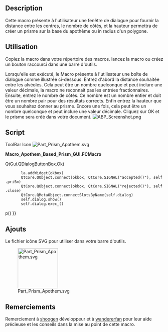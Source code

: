 <languages/>
<div class="mw-translate-fuzzy">
{{Macro/fr
|Name=Apothem Based Prism
|Icon=Part Prism Apothem.svg
|Description=Crée un Apothem Based sur un Prisme.
|Author=Quick61
|Version=1.0
|Date=2014-12-31
|Download=[https://www.freecadweb.org/wiki/images/4/4e/Part_Prism_Apothem.svg ToolBar Icon]
|FCVersion=All
}}
</div>

== Description ==

Cette macro présente à l'utilisateur une fenêtre de dialogue pour fournir la distance entre les centres, le nombre de côtés, et la hauteur permettra de créer un prisme sur la base du apothème ou in radius d'un polygone. 

<span id="How_To_Use"></span>
==Utilisation==

Copiez la macro dans votre répertoire des macros. lancez la macro ou créez un bouton raccourci dans une barre d'outils.  

Lorsqu'elle est exécuté, le Macro présente à l'utilisateur une boîte de dialogue comme illustrée ci-dessous. Entrez d'abord la distance souhaitée entre les alvéoles. Cela peut être un nombre quelconque et peut inclure une valeur décimale, la macro ne reconnait pas les entrées fractionnaires. Ensuite, entrez le nombre de côtés. Ce nombre est un nombre entier et doit être un nombre pair pour des résultats corrects. Enfin entrez la hauteur que vous souhaitez donner au prisme. Encore une fois, cela peut être un nombre quelconque et peut inclure une valeur décimale. Cliquez sur OK et le prisme sera créé dans votre document. 
[[Image:ABP Screenshot.png|center]]
<span id="The_Macro"></span>
== Script ==

ToolBar Icon [[Image:Part_Prism_Apothem.svg]]

'''Macro_Apothem_Based_Prism_GUI.FCMacro'''

{{MacroCode|code=
# # # # # # # # # # #
#
# Apothem Based Prism
#
# This script will take the input of the distance between flats, (apothem, aka inradius), 
# and the number of sidesfor a regular polygon along with a height and produce a 
# correctly sized prism derived from the circumradius.
#
# # # # # # # # # # #
 
import FreeCAD, FreeCADGui, Part, PartGui, math
from FreeCAD import Base
from PySide import QtGui, QtCore
from math import cos, radians
App = FreeCAD
Gui = FreeCADGui
 
class p():
 
 
    def priSm(self):
 
        try:
            dbf = float(self.d1.text())
            nos = int(self.d2.text())
            hth = float(self.d3.text())
            aR = dbf / 2
            op1 = 180/float(nos)
            coS = cos(math.radians(op1))
            cR = aR / coS
            prism=App.ActiveDocument.addObject("Part::Prism","Prism")
            prism.Polygon=nos
            prism.Circumradius=cR
            prism.Height=hth
            prism.Placement=Base.Placement(Base.Vector(0.00,0.00,0.00),Base.Rotation(0.00,0.00,0.00,1.00))
            prism.Label='Prism'
            App.ActiveDocument.recompute()
            Gui.SendMsgToActiveView("ViewFit")
        except:
            FreeCAD.Console.PrintError("Unable to complete task")
 
            self.close()
 
    def close(self):
        self.dialog.hide()
 
 
#
# Make dialog box and get input for distance between flats, number of sides, and height
#
 
    def __init__(self):
        self.dialog = None
 
        self.dialog = QtGui.QDialog()
        self.dialog.resize(280,110)
 
        self.dialog.setWindowTitle("Apothem Based Prism")
        la = QtGui.QVBoxLayout(self.dialog)
 
        iN1 = QtGui.QLabel("Distance Between Flats")
        la.addWidget(iN1)
        self.d1 = QtGui.QLineEdit()
        la.addWidget(self.d1)
 
        iN2 = QtGui.QLabel("Number Of Sides (Best results - use even numbers)")
        la.addWidget(iN2)
        self.d2 = QtGui.QLineEdit()
        la.addWidget(self.d2)
 
        iN3 = QtGui.QLabel("Prism Height")
        la.addWidget(iN3)
        self.d3 = QtGui.QLineEdit()
        la.addWidget(self.d3)
 
        okbox = QtGui.QDialogButtonBox(self.dialog)
        okbox.setOrientation(QtCore.Qt.Horizontal)
        okbox.setStandardButtons(QtGui.QDialogButtonBox.Cancel{{!}}QtGui.QDialogButtonBox.Ok)
        la.addWidget(okbox)
        QtCore.QObject.connect(okbox, QtCore.SIGNAL("accepted()"), self.priSm)
        QtCore.QObject.connect(okbox, QtCore.SIGNAL("rejected()"), self.close)
        QtCore.QMetaObject.connectSlotsByName(self.dialog)
        self.dialog.show()
        self.dialog.exec_()
 
p()
}}

== Ajouts ==
Le fichier icône SVG pour utiliser dans votre barre d'outils.
 
[[Image:Part Prism Apothem.svg|128px]]
 
<div class="mw-translate-fuzzy">
==Remerciements==
Remerciement à [http://forum.freecadweb.org/memberlist.php?mode=viewprofile&u=765 shoogen] développeur et à  [http://forum.freecadweb.org/memberlist.php?mode=viewprofile&u=1375 wandererfan] pour leur aide précieuse et les conseils dans la mise au point de cette macro.
</div>
{{clear}}